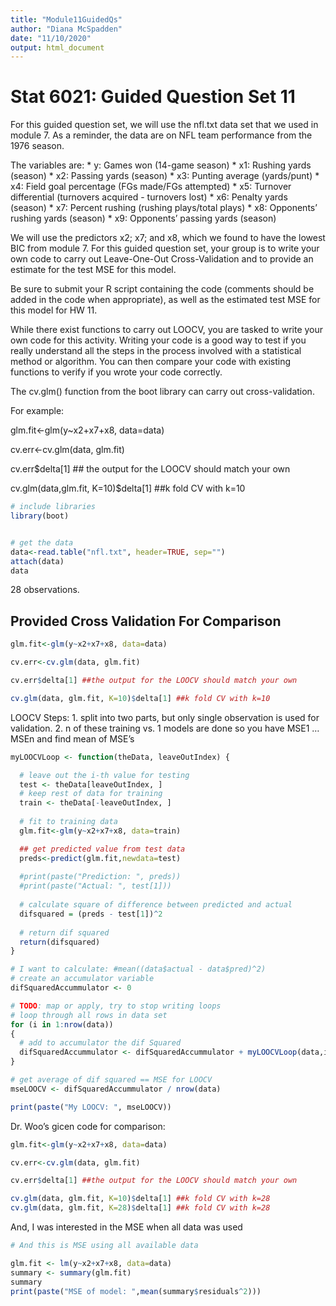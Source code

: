 ```yaml
---
title: "Module11GuidedQs"
author: "Diana McSpadden"
date: "11/10/2020"
output: html_document
---
```


# Stat 6021: Guided Question Set 11

For this guided question set, we will use the nfl.txt data set that we used in module 7.
As a reminder, the data are on NFL team performance from the 1976 season. 

The variables are:
* y: Games won (14-game season)
* x1: Rushing yards (season)
* x2: Passing yards (season)
* x3: Punting average (yards/punt)
* x4: Field goal percentage (FGs made/FGs attempted)
* x5: Turnover differential (turnovers acquired - turnovers lost)
* x6: Penalty yards (season)
* x7: Percent rushing (rushing plays/total plays)
* x8: Opponents' rushing yards (season)
* x9: Opponents' passing yards (season)

We will use the predictors x2; x7; and x8, which we found to have the lowest BIC from module 7. For this guided question set, your group is to write your own code to carry out Leave-One-Out Cross-Validation and to provide an estimate for the test MSE for this model.

Be sure to submit your R script containing the code (comments should be added in the code when appropriate), as well as the estimated test MSE for this model for HW 11.

While there exist functions to carry out LOOCV, you are tasked to write your own code for this activity. Writing your code is a good way to test if you really understand all the steps in the process involved with a statistical method or algorithm. You can then compare your code with existing functions to verify if you wrote your code correctly.

The cv.glm() function from the boot library can carry out cross-validation. 

For example: 

glm.fit<-glm(y~x2+x7+x8, data=data)

cv.err<-cv.glm(data, glm.fit)

cv.err$delta[1] ## the output for the LOOCV should match your own

cv.glm(data,glm.fit, K=10)$delta[1] ##k fold CV with k=10

```r
# include libraries
library(boot)


# get the data
data<-read.table("nfl.txt", header=TRUE, sep="")
attach(data)
data

```

28 observations.

## Provided Cross Validation For Comparison

```r

glm.fit<-glm(y~x2+x7+x8, data=data)

cv.err<-cv.glm(data, glm.fit)

cv.err$delta[1] ##the output for the LOOCV should match your own

cv.glm(data, glm.fit, K=10)$delta[1] ##k fold CV with k=10

```
LOOCV Steps:
1. split into two parts, but only single observation is used for validation.
2. n of these training vs. 1 models are done so you have MSE1 ... MSEn and find mean of MSE's
```r

myLOOCVLoop <- function(theData, leaveOutIndex) {

  # leave out the i-th value for testing
  test <- theData[leaveOutIndex, ]
  # keep rest of data for training
  train <- theData[-leaveOutIndex, ]
  
  # fit to training data
  glm.fit<-glm(y~x2+x7+x8, data=train)

  ## get predicted value from test data
  preds<-predict(glm.fit,newdata=test)
  
  #print(paste("Prediction: ", preds))
  #print(paste("Actual: ", test[1]))
  
  # calculate square of difference between predicted and actual
  difsquared = (preds - test[1])^2
  
  # return dif squared
  return(difsquared)
}

# I want to calculate: #mean((data$actual - data$pred)^2)
# create an accumulator variable
difSquaredAccummulator <- 0

# TODO: map or apply, try to stop writing loops
# loop through all rows in data set
for (i in 1:nrow(data)) 
{ 
  # add to accumulator the dif Squared
  difSquaredAccummulator <- difSquaredAccummulator + myLOOCVLoop(data,i)
}

# get average of dif squared == MSE for LOOCV
mseLOOCV <- difSquaredAccummulator / nrow(data)

print(paste("My LOOCV: ", mseLOOCV))

```

Dr. Woo's gicen code for comparison:
```r
glm.fit<-glm(y~x2+x7+x8, data=data)

cv.err<-cv.glm(data, glm.fit)

cv.err$delta[1] ##the output for the LOOCV should match your own

cv.glm(data, glm.fit, K=10)$delta[1] ##k fold CV with k=28
cv.glm(data, glm.fit, K=28)$delta[1] ##k fold CV with k=28
```



And, I was interested in the MSE when all data was used
``` r
# And this is MSE using all available data

glm.fit <- lm(y~x2+x7+x8, data=data)
summary <- summary(glm.fit)
summary
print(paste("MSE of model: ",mean(summary$residuals^2)))

```